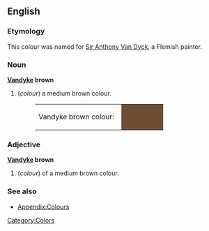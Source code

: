 ==English==
===Etymology===
This colour was named for [[Sir Anthony Van Dyck]], a Flemish painter. 

===Noun===
'''[[Vandyke]] brown'''
#(''colour'') a medium brown colour.
#:<table><tr><td>Vandyke brown colour: &nbsp;</td><td bgcolor="#6F4E37" width="80">&nbsp; </td></tr></table>

===Adjective===
'''[[Vandyke]] brown'''
#(''colour'') of a medium brown colour.

===See also===
*[[Wiktionary_Appendix:Colours|Appendix:Colours]]

[[Category:Colors]]